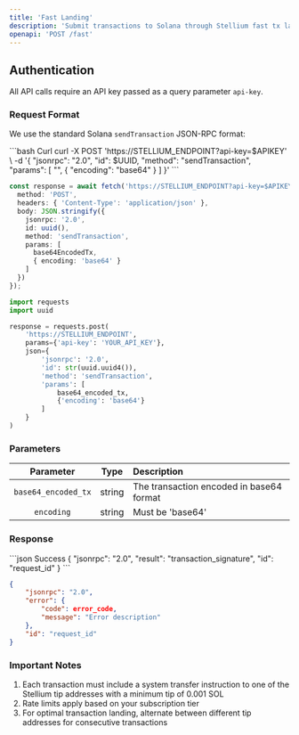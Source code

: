 ```yaml
---
title: 'Fast Landing'
description: 'Submit transactions to Solana through Stellium fast tx landing service'
openapi: 'POST /fast'
---
```



## Authentication

All API calls require an API key passed as a query parameter `api-key`.



### Request Format

We use the standard Solana `sendTransaction` JSON-RPC format:

<CodeGroup>
```bash Curl
curl -X POST 'https://STELLIUM_ENDPOINT?api-key=$APIKEY' \
-d '{
    "jsonrpc": "2.0",
    "id": $UUID,
    "method": "sendTransaction",
    "params": [ 
        "<base64_encoded_tx>",
        { "encoding": "base64" }
    ] 
}'
```

```typescript TypeScript
const response = await fetch('https://STELLIUM_ENDPOINT?api-key=$APIKEY', {
  method: 'POST',
  headers: { 'Content-Type': 'application/json' },
  body: JSON.stringify({
    jsonrpc: '2.0',
    id: uuid(),
    method: 'sendTransaction',
    params: [
      base64EncodedTx,
      { encoding: 'base64' }
    ]
  })
});
```

```python Python
import requests
import uuid

response = requests.post(
    'https://STELLIUM_ENDPOINT',
    params={'api-key': 'YOUR_API_KEY'},
    json={
        'jsonrpc': '2.0',
        'id': str(uuid.uuid4()),
        'method': 'sendTransaction',
        'params': [
            base64_encoded_tx,
            {'encoding': 'base64'}
        ]
    }
)
```
</CodeGroup>

### Parameters

| Parameter | Type | Description |
|:---:|:---:|:---|
| `base64_encoded_tx` | string | The transaction encoded in base64 format |
| `encoding` | string | Must be 'base64' |

### Response

<CodeGroup>
```json Success
{
    "jsonrpc": "2.0",
    "result": "transaction_signature",
    "id": "request_id"
}
```

```json Error
{
    "jsonrpc": "2.0",
    "error": {
        "code": error_code,
        "message": "Error description"
    },
    "id": "request_id"
}
```
</CodeGroup>

### Important Notes

1. Each transaction must include a system transfer instruction to one of the Stellium tip addresses with a minimum tip of 0.001 SOL
2. Rate limits apply based on your subscription tier
3. For optimal transaction landing, alternate between different tip addresses for consecutive transactions 